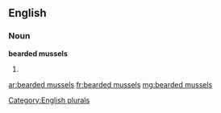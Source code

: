 ==English==

===Noun===
'''bearded mussels'''

# {{plural of|bearded mussel}}

[[Category:English plurals]]

[[ar:bearded mussels]]
[[fr:bearded mussels]]
[[mg:bearded mussels]]